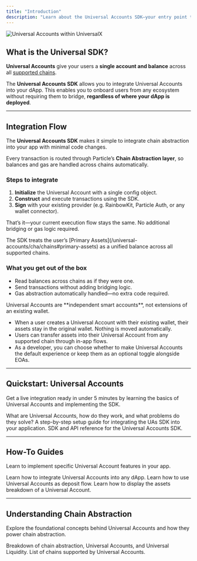 ```yaml
---
title: "Introduction"
description: "Learn about the Universal Accounts SDK—your entry point to integrating chain abstraction."
---
```


![Universal Accounts within UniversalX](/images/v22.gif)

## What is the Universal SDK?

**Universal Accounts** give your users a **single account and balance** across all [supported chains](/universal-accounts/cha/chains).

The **Universal Accounts SDK** allows you to integrate Universal Accounts into your dApp. This enables you to onboard users from any ecosystem without requiring them to bridge, **regardless of where your dApp is deployed**.

---

## Integration Flow

The **Universal Accounts SDK** makes it simple to integrate chain abstraction into your app with minimal code changes.

Every transaction is routed through Particle’s **Chain Abstraction layer**, so balances and gas are handled across chains automatically.

### Steps to integrate

1. **Initialize** the Universal Account with a single config object.
2. **Construct** and execute transactions using the SDK.
3. **Sign** with your existing provider (e.g. RainbowKit, Particle Auth, or any wallet connector).

That’s it—your current execution flow stays the same. No additional bridging or gas logic required.

<Info>
  The SDK treats the user’s [Primary Assets](/universal-accounts/cha/chains#primary-assets) as a unified balance across all supported chains.
</Info>

### What you get out of the box

- Read balances across chains as if they were one.
- Send transactions without adding bridging logic.
- Gas abstraction automatically handled—no extra code required.

<Note>
  Universal Accounts are **independent smart accounts**, not extensions of an existing wallet.

  - When a user creates a Universal Account with their existing wallet, their assets stay in the original wallet. Nothing is moved automatically.
  - Users can transfer assets into their Universal Account from any supported chain through in-app flows.
  - As a developer, you can choose whether to make Universal Accounts the default experience or keep them as an optional toggle alongside EOAs.
</Note>

---

## Quickstart: Universal Accounts

Get a live integration ready in under 5 minutes by learning the basics of Universal Accounts and implementing the SDK.

<CardGroup cols="3">
  <Card title="Introduction to Universal Accounts" icon="user" href="/intro/universal-accounts">
    What are Universal Accounts, how do they work, and what problems do they solve?
  </Card>
  <Card title="Getting Started" icon="rocket" href="/universal-accounts/cha/web-quickstart">
    A step-by-step setup guide for integrating the UAs SDK into your application.
  </Card>
  <Card title="UA SDK Reference" icon="code" href="/universal-accounts/ua-reference/desktop/web">
    SDK and API reference for the Universal Accounts SDK.
  </Card>
</CardGroup>

---

## How-To Guides

Learn to implement specific Universal Account features in your app.

<CardGroup cols="1">
  <Card title="Integrate Universal Accounts" icon="dollar-sign" href="/universal-accounts/cha/how-to/provider">
    Learn how to integrate Universal Accounts into any dApp.
  </Card>
  <Card title="Use Universal Accounts as deposit flow" icon="paper-plane-top" href="/universal-accounts/cha/how-to/deposit-flow">
    Learn how to use Universal Accounts as deposit flow.
  </Card>
  <Card title="Displaying An Assets Breakdown" icon="paper-plane-top" href="/universal-accounts/cha/how-to/balances">
    Learn how to display the assets breakdown of a Universal Account.
  </Card>
</CardGroup>

---

## Understanding Chain Abstraction

Explore the foundational concepts behind Universal Accounts and how they power chain abstraction.

<CardGroup cols="1">
  <Card title="What Is Chain Abstraction?" icon="layer-group" href="/intro/what-is-cha">
    Breakdown of chain abstraction, Universal Accounts, and Universal Liquidity.
  </Card>
  <Card title="Supported Chains" icon="network-wired" href="/universal-accounts/cha/chains">
    List of chains supported by Universal Accounts.
  </Card>
</CardGroup>

